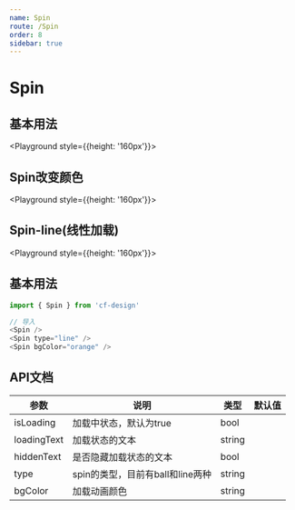 ```yaml
---
name: Spin
route: /Spin
order: 8
sidebar: true
---
```



# Spin

## 基本用法
<Playground style={{height: '160px'}}>
    <Spin />
</Playground>

## Spin改变颜色

<Playground style={{height: '160px'}}>
    <Spin bgColor="orange" />
</Playground>

## Spin-line(线性加载)

<Playground style={{height: '160px'}}>
    <Spin type="line" />
</Playground>


## 基本用法

``` js
import { Spin } from 'cf-design'

// 导入
<Spin />
<Spin type="line" />
<Spin bgColor="orange" />
```

## API文档
|  参数  |  说明  |  类型  |  默认值  |
|  ---   |  ---  |  ---  |  ---  |
|  isLoading  |  加载中状态，默认为true  |  bool  |  |
|  loadingText  |  加载状态的文本  |  string  |  |
|  hiddenText  |  是否隐藏加载状态的文本  |  bool  |  |
|  type  |  spin的类型，目前有ball和line两种  |  string  |  |
|  bgColor  |  加载动画颜色  |  string  |  |
